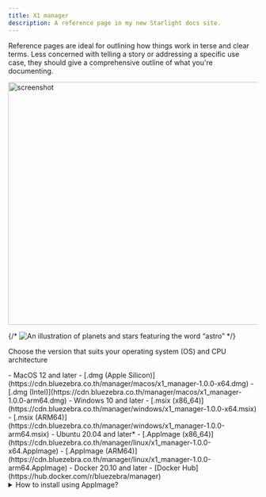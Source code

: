 ```yaml
---
title: X1 manager
description: A reference page in my new Starlight docs site.
---
```




Reference pages are ideal for outlining how things work in terse and clear terms.
Less concerned with telling a story or addressing a specific use case, they should give a comprehensive outline of what you're documenting.


<Image src="https://assets-global.website-files.com/61845f7929f5aa517ebab941/6538d03aa9b26e7ac370c3dd_An%20example%20of%20on-premise%20access%20control%20software%20system.jpg" 
alt="screenshot" width="600" height="490" />


{/* ![An illustration of planets and stars featuring the word “astro”](https://raw.githubusercontent.com/withastro/docs/main/public/default-og-image.png) */}


Choose the version that suits your operating system (OS) and CPU architecture
<br/>

<CardGrid>
	<Card title="macOS" icon="apple" >
		- MacOS 12 and later
		- [.dmg (Apple Silicon)](https://cdn.bluezebra.co.th/manager/macos/x1_manager-1.0.0-x64.dmg)
		- [.dmg (Intel)](https://cdn.bluezebra.co.th/manager/macos/x1_manager-1.0.0-arm64.dmg)
	</Card>
	<Card title="Windows" icon="seti:windows">
		- Windows 10 and later
		- [.msix (x86_64)](https://cdn.bluezebra.co.th/manager/windows/x1_manager-1.0.0-x64.msix)
		- [.msix (ARM64)](https://cdn.bluezebra.co.th/manager/windows/x1_manager-1.0.0-arm64.msix)
	</Card>
	<Card title="Linux" icon="linux">
		- Ubuntu 20.04 and later*
		- [.AppImage (x86_64)](https://cdn.bluezebra.co.th/manager/linux/x1_manager-1.0.0-x64.AppImage)
		- [.AppImage (ARM64)](https://cdn.bluezebra.co.th/manager/linux/x1_manager-1.0.0-arm64.AppImage)
	</Card>
	<Card title="Docker Image" icon="seti:docker">
		- Docker 20.10 and later
		- [Docker Hub](https://hub.docker.com/r/bluezebra/manager)
	</Card>
</CardGrid>

<br/>
<details>
  <summary>How to install using AppImage?</summary>
	1. Allow executing file as program
	```zsh
	chmod +x Dataflare.AppImage
	```

	2. Open manager
	```zsh
	./Dataflare.AppImage
	```

> AppImages require FUSE version 2 to run. Many distributions have a working FUSE setup out-of-the-box. However if it is not working for you, you may need to install and configure FUSE manually.
https://github.com/AppImage/AppImageKit/wiki/FUSE
</details>